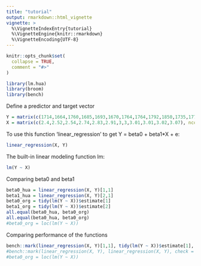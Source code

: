 ```yaml
---
title: "tutorial"
output: rmarkdown::html_vignette
vignette: >
  %\VignetteIndexEntry{tutorial}
  %\VignetteEngine{knitr::rmarkdown}
  %\VignetteEncoding{UTF-8}
---
```


```r
knitr::opts_chunk$set(
  collapse = TRUE,
  comment = "#>"
)
```

```r
library(lm.hua)
library(broom)
library(bench)
```

Define a predictor and target vector
```r
Y = matrix(c(1714,1664,1760,1685,1693,1670,1764,1764,1792,1850,1735,1775), ncol=1)
X = matrix(c(2.4,2.52,2.54,2.74,2.83,2.91,3,3,3.01,3.01,3.02,3.07), ncol=1)
```


To use this function 'linear_regression' to get Y = beta0 + beta1*X + e:
```r
linear_regression(X, Y)
```


The built-in linear modeling function lm: 
```r
lm(Y ~ X)
```


Comparing beta0 and beta1
```r
beta0_hua = linear_regression(X, Y)[1,1]
beta1_hua = linear_regression(X, Y)[2,1]
beta0_org = tidy(lm(Y ~ X))$estimate[1]
beta1_org = tidy(lm(Y ~ X))$estimate[2]
all.equal(beta0_hua, beta0_org)
all.equal(beta0_hua, beta0_org)
#beta0_org = loc(lm(Y ~ X))
```


Comparing performance of the functions 
```r
bench::mark(linear_regression(X, Y)[1,1], tidy(lm(Y ~ X))$estimate[1], check = function(x,y){all.equal(beta0_hua, beta0_org, tolerance = 1e-2)})
#bench::mark(linear_regression(X, Y), linear_regression(X, Y), check = function(x,y){all.equal(beta0_hua, beta0_org, tolerance = 1e-2)})
#beta0_org = loc(lm(Y ~ X))
```
